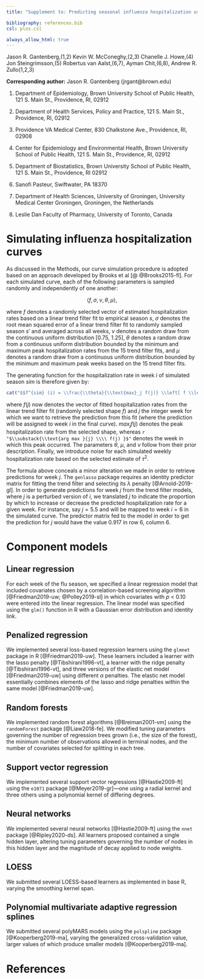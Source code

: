```yaml
---
title: "Supplement to: Predicting seasonal influenza hospitalization using an ensemble super learner: a simulation study"

bibliography: references.bib
csl: plos.csl

always_allow_html: true
---
```


Jason R. Gantenberg,(1,2) Kevin W. McConeghy,(2,3) Chanelle J. Howe,(4) Jon Steingrimsson,(5) Robertus van Aalst,(6,7), Ayman Chit,(6,8), Andrew R. Zullo(1,2,3)


**Corresponding author:** Jason R. Gantenberg (jrgant@brown.edu)

1. Department of Epidemiology, Brown University School of Public Health, 121 S. Main St., Providence, RI, 02912

1. Department of Health Services, Policy and Practice, 121 S. Main St., Providence, RI, 02912

1. Providence VA Medical Center, 830 Chalkstone Ave., Providence, RI, 02908

1. Center for Epidemiology and Environmental Health, Brown University School of Public Health, 121 S. Main St., Providence, RI, 02912

1. Department of Biostatistics, Brown University School of Public Health, 121 S. Main St., Providence, RI 02912

1. Sanofi Pasteur, Swiftwater, PA 18370

1. Department of Health Sciences, University of Groningen, University Medical Center Groningen, Groningen, the Netherlands

1. Leslie Dan Faculty of Pharmacy, University of Toronto, Canada

\newpage

# Simulating influenza hospitalization curves

As discussed in the Methods, our curve simulation procedure is adopted based on an approach developed by Brooks et al [@ @Brooks2015-fl]. For each simulated curve, each of the following parameters is sampled randomly and independently of one another:

$$\langle f, \sigma, \nu, \theta, \mu \rangle,$$

where $f$ denotes a randomly selected vector of estimated hospitalization rates based on a linear trend filter fit to empirical season $s$, $\sigma$ denotes the root mean squared error of a linear trend filter fit to randomly sampled season $s'$ and averaged across all weeks, $\nu$ denotes a random draw from the continuous uniform distribution [0.75, 1.25], $\theta$ denotes a random draw from a continuous uniform distribution bounded by the minimum and maximum peak hospitalization rates from the 15 trend filter fits, and $\mu$ denotes a random draw from a continuous uniform distribution bounded by the minimum and maximum peak weeks based on the 15 trend filter fits.

The generating function for the hospitalization rate in week $i$ of simulated season $sim$ is therefore given by:

```r

cat("$$f^{sim} (i) = \\frac{\\theta}{\\text{max}_j f(j)} \\left[ f \\left( \\frac{i - \\mu}{v} + \\substack{\\text{arg max }{j} \\\\ f(j) } \\right) \\right] + \\epsilon_i, \\epsilon_i \\sim N(0, (\\hat{\\tau}^{s'})^2),$$")

```

where $f(j)$ now denotes the vector of fitted hospitalization rates from the linear trend filter fit (randomly selected shape $f$) and $j$ the integer week for which we want to retrieve the prediction from this fit (where the prediction will be assigned to week $i$ in the final curve). $max_j f(j)$ denotes the peak hospitalization rate from the selected shape, whereas `r  "$\\substack{\\text{arg max }{j} \\\\ f(j) }$"` denotes the week in which this peak occurred. The parameters $\theta$, $\mu$, and $\nu$ follow from their prior description. Finally, we introduce noise for each simulated weekly hospitalization rate based on the selected estimate of $\tau^2$.

The formula above conceals a minor alteration we made in order to retrieve predictions for week *j*. The `genlasso` package requires an identity predictor matrix for fitting the trend filter and selecting its $\lambda$ penalty [@Arnold-2019-gl]. In order to generate predictions for week *j* from the trend filter models, where *j* is a perturbed version of *i*, we translated *j* to indicate the proportion by which to increase or decrease the predicted hospitalization rate for a given week. For instance, say $j = 5.5$ and will be mapped to week $i = 6$ in the simulated curve. The predictor matrix fed to the model in order to get the prediction for *j* would have the value 0.917 in row 6, column 6.


# Component models

## Linear regression

For each week of the flu season, we specified a linear regression model that included covariates chosen by a correlation-based screening algorithm [@Friedman2019-uw; @Polley2019-sl] in which covariates with _p_ < 0.10 were entered into the linear regression. The linear model was specified using the `glm()` function in R with a Gaussian error distribution and identity link.

## Penalized regression

We implemented several loss-based regression learners using the `glmnet` package in R [@Friedman2019-uw]. These learners included a learner with the lasso penalty [@Tibshirani1996-vt], a learner with the ridge penalty [@Tibshirani1996-vt], and three versions of the elastic net model [@Friedman2019-uw] using different $\alpha$ penalties. The elastic net model essentially combines elements of the lasso and ridge penalties within the same model [@Friedman2019-uw].

## Random forests

We implemented random forest algorithms [@Breiman2001-vm] using the `randomForest` package [@Liaw2018-fe]. We modified tuning parameters governing the number of regression trees grown (i.e., the size of the forest), the  minimum number of observations allowed in terminal nodes, and the number of covariates selected for splitting in each tree.

## Support vector regression

We implemented several support vector regressions [@Hastie2009-ft] using the `e1071` package [@Meyer2019-gr]---one using a radial kernel and three others using a polynomial kernel of differing degrees.

## Neural networks

We implemented several neural networks [@Hastie2009-ft] using the `nnet` package [@Ripley2020-ds]. All learners proposed contained a single hidden layer, altering tuning parameters governing the number of nodes in this hidden layer and the magnitude of decay applied to node weights.

## LOESS

We submitted several LOESS-based learners as implemented in base R, varying the smoothing kernel span. 

## Polynomial multivariate adaptive regression splines

We submitted several polyMARS models using the `polspline` package [@Kooperberg2019-ma], varying the generalized cross-validation value, larger values of which produce smaller models [@Kooperberg2019-ma].

# References

\bibliography{references}
